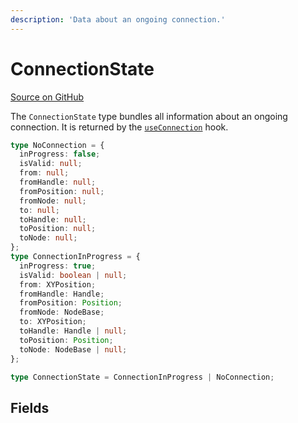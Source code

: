 ```yaml
---
description: 'Data about an ongoing connection.'
---
```


# ConnectionState

[Source on GitHub](https://github.com/xyflow/xyflow/blob/main/packages/system/src/types/general.ts/#L148-L174)

The `ConnectionState` type bundles all information about an ongoing connection. It is returned by the [`useConnection`](/api-reference/hooks/use-connection) hook.

```ts
type NoConnection = {
  inProgress: false;
  isValid: null;
  from: null;
  fromHandle: null;
  fromPosition: null;
  fromNode: null;
  to: null;
  toHandle: null;
  toPosition: null;
  toNode: null;
};
type ConnectionInProgress = {
  inProgress: true;
  isValid: boolean | null;
  from: XYPosition;
  fromHandle: Handle;
  fromPosition: Position;
  fromNode: NodeBase;
  to: XYPosition;
  toHandle: Handle | null;
  toPosition: Position;
  toNode: NodeBase | null;
};

type ConnectionState = ConnectionInProgress | NoConnection;
```

## Fields

<APIDocs typeName="ConnectionState" />
